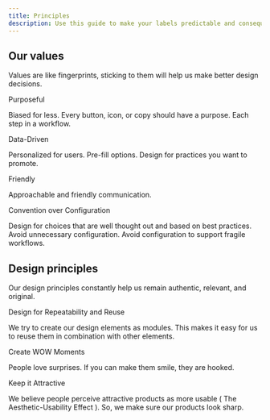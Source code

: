 ```yaml
---
title: Principles
description: Use this guide to make your labels predictable and consequential. Your users depend on them, give it some thought and time.
---
```


## Our values

Values are like fingerprints, sticking to them will help us make better design decisions.

<Heading size="s"> Purposeful</Heading>

Biased for less. Every button, icon, or copy should have a purpose. Each step in a workflow.

<Heading size="s"> Data-Driven </Heading>

Personalized for users. Pre-fill options. Design for practices you want to promote.

<Heading size="s">Friendly</Heading>

Approachable and friendly communication.

<Heading size="s">Convention over Configuration</Heading>

Design for choices that are well thought out and based on best practices. Avoid unnecessary configuration. Avoid configuration to support fragile workflows.

## Design principles

Our design principles constantly help us remain authentic, relevant, and original.

<Heading size="s">
  Design for Repeatability and Reuse
</Heading>

We try to create our design elements as modules. This makes it easy for us to reuse them in combination with other elements.

<Heading size="s">Create WOW Moments </Heading>

People love surprises. If you can make them smile, they are hooked.

<Heading size="s">Keep it Attractive</Heading>

We believe people perceive attractive products as more usable (<Link appearance="default"> The Aesthetic-Usability Effect </Link> ). So, we make sure our products look sharp.
